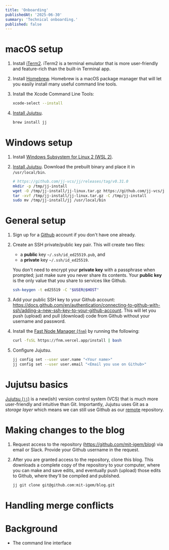 ```yaml
---
title: 'Onboarding'
publishedAt: '2025-06-30'
summary: 'Technical onboarding.'
published: false
---
```


# macOS setup

1. Install [iTerm2](https://iterm2.com/). iTerm2 is a terminal emulator that is more user-friendly and feature-rich than the built-in Terminal app.
2. Install [Homebrew](https://brew.sh). Homebrew is a macOS package manager that will let you easily install many useful command line tools.
3. Install the Xcode Command Line Tools:
    ```bash title="bash"
    xcode-select --install
    ```
4. [Install Jujutsu](https://jj-vcs.github.io/jj/latest/install-and-setup/).

    ```bash title="bash"
    brew install jj
    ```

# Windows setup

1. Install [Windows Subsystem for Linux 2 (WSL 2)](https://learn.microsoft.com/en-us/windows/wsl/install).
2. [Install Jujutsu](https://jj-vcs.github.io/jj/latest/install-and-setup/). Download the prebuilt binary and place it in `/usr/local/bin`.

    ```bash title="bash"
    # https://github.com/jj-vcs/jj/releases/tag/v0.31.0
    mkdir -p /tmp/jj-install
    wget -O /tmp/jj-install/jj-linux.tar.gz https://github.com/jj-vcs/jj/releases/download/v0.31.0/jj-v0.31.0-x86_64-unknown-linux-musl.tar.gz
    tar -xvf /tmp/jj-install/jj-linux.tar.gz -C /tmp/jj-install
    sudo mv /tmp/jj-install/jj /usr/local/bin
    ```

# General setup

1. Sign up for a [Github](https://github.com/) account if you don't have one already.
2. Create an SSH private/public key pair. This will create two files:

    - a **public** key `~/.ssh/id_ed25519.pub`, and 
    - a **private** key `~/.ssh/id_ed25519`.<br/>

    You don't need to encrypt your **private key** with a passphrase when prompted; just make sure you never share its contents. Your **public key** is the only value that you share to services like Github.

    ```bash title="bash"
    ssh-keygen -t ed25519 -C "$USER@$HOST"
    ```

3. Add your public SSH key to your Github account: https://docs.github.com/en/authentication/connecting-to-github-with-ssh/adding-a-new-ssh-key-to-your-github-account. This will let you push (upload) and pull (download) code from Github without your username and password.

4. Install the [Fast Node Manager (`fnm`)](https://github.com/Schniz/fnm) by running the following:

    ```bash
    curl -fsSL https://fnm.vercel.app/install | bash
    ```

5. Configure Jujutsu.

    ```bash
    jj config set --user user.name "<Your name>"
    jj config set --user user.email "<Email you use on Github>"
    ```

# Jujutsu basics

[Jujutsu (`jj`)](https://github.com/jj-vcs/jj) is a new(ish) version control system (VCS) that is much more user-friendly and intuitive than Git. Importantly, Jujutsu uses Git as a _storage layer_ which means we can still use Github as our [remote](https://git-scm.com/book/ms/v2/Git-Basics-Working-with-Remotes) repository.

# Making changes to the blog

1. Request access to the repository (https://github.com/mit-igem/blog) via email or Slack. Provide your Github username in the request.
2. After you are granted access to the repository, clone this blog. This downloads a complete copy of the repository to your computer, where you can make and save edits, and eventually push (upload) those edits to Github, where they'll be compiled and published.

    ```bash
    jj git clone git@github.com:mit-igem/blog.git
    ```

# Handling merge conflicts

# Background

- The command line interface